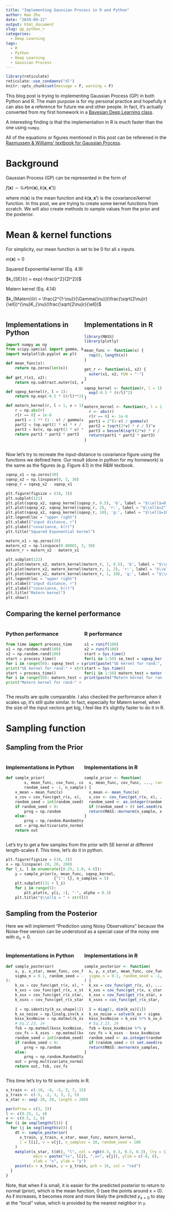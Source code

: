 ```yaml
---
title: "Implementing Gaussian Process in R and Python"
author: Hao Zhu
date: "2019-09-12"
output: html_document
slug: gp_python_r
categories:
  - Deep Learning
tags:
  - R
  - Python
  - Deep Learning
  - Gaussian Process
---
```


```r
library(reticulate)
reticulate::use_condaenv("dl")
knitr::opts_chunk$set(message = F, warning = F)
```

This blog post is trying to implementing Gaussian Process (GP) in both Python and R. The main purpose is for my personal practice and hopefully it can also be a reference for future me and other people. In fact, it's actually converted from my first homework in a [Bayesian Deep Learning class](https://www.cs.tufts.edu/comp/150BDL/2019f/). 

A interesting finding is that the implementation in R is much faster than the one using `numpy`. 

All of the equations or figures mentioned in this post can be referened in the [Rasmussen & Williams' textbook for Gaussian Process](http://www.gaussianprocess.org/gpml/chapters/).


# Background
Gaussian Process (GP) can be represented in the form of

$f(\mathbf{x}) \sim \mathcal{GP}(m(\mathbf{x}), k(\mathbf{x}, \mathbf{x'}))$

where $m(\mathbf{x})$ is the mean function and $k(\mathbf{x}, \mathbf{x'})$ is the covariance/kernel function. In this post, we are trying to create some kernel functions from scratch. We will also create methods to sample values from the prior and the posterior. 

# Mean & kernel functions
For simplicity, our mean function is set to be 0 for all x inputs.

$m(\textbf{x}) = 0$

Squared Exponential kernel (Eq. 4.9)

$k_{SE}(r) = exp(-\frac{r^2}{2l^2})$

Matern kernel (Eq. 4.14)

$k_{Matern}(r) = \frac{2^{1-\nu}}{\Gamma(\nu)}(\frac{\sqrt{2\nu}r}{\ell})^{\nu}K_{\nu}(\frac{\sqrt{2\nu}r}{\ell})$

<div style="display: inline-block;vertical-align:top; width: 48%;">

## Implementations in Python
```python
import numpy as np
from scipy.special import gamma, kv
import matplotlib.pyplot as plt

def mean_func(x):
    return np.zeros(len(x))
    
def get_r(x1, x2):
    return np.subtract.outer(x1, x2)

def sqexp_kernel(r, l = 1):
    return np.exp(-0.5 * (r/l)**2)

def matern_kernel(r, l = 1, v = 1):
    r = np.abs(r)
    r[r == 0] = 1e-8
    part1 = 2 ** (1 - v) / gamma(v)
    part2 = (np.sqrt(2 * v) * r / l) ** v
    part3 = kv(v, np.sqrt(2 * v) * r / l)
    return part1 * part2 * part3
```

</div>
<div style="display: inline-block;vertical-align:top; width: 48%;"> 

## Implementations in R
```r
library(MASS)
library(plotly)

mean_func <- function(x) {
  rep(0, length(x))
}

get_r <- function(x1, x2) {
  outer(x1, x2, FUN = "-")
}

sqexp_kernel <- function(r, l = 1) {
  exp(-0.5 * (r/l)^2)
}

matern_kernel <- function(r, l = 1, v = 1) {
  r <- abs(r)
  r[r == 0] <- 1e-8
  part1 = 2^(1-v) / gamma(v)
  part2 = (sqrt(2*v) * r / l)^v
  part3 = besselK(sqrt(2*v) * r / l, nu = v)
  return(part1 * part2 * part3)
}
```

</div>

Now let's try to recreate the input-distance to covariance figure  using the functions we defined here. Our result (done in python for my homework) is the same as the figures (e.g. Figure 4.1) in the R&W textbook. 

```python
sqexp_x1 = np.zeros(30)
sqexp_x2 = np.linspace(0, 3, 30)
sqexp_r = sqexp_x2 - sqexp_x1

plt.figure(figsize = (10, 3))
plt.subplot(121)
plt.plot(sqexp_x2, sqexp_kernel(sqexp_r, 0.5), 'b', label = "$\\ell$=0.5")
plt.plot(sqexp_x2, sqexp_kernel(sqexp_r, 2), 'r:', label = "$\\ell$=2")
plt.plot(sqexp_x2, sqexp_kernel(sqexp_r, 10), 'g:', label = "$\\ell$=10")
plt.legend(loc = "upper right")
plt.xlabel("input distance, r")
plt.ylabel("covariance, k(r)")
plt.title("Squared Exponential kernel")

matern_x1 = np.zeros(30)
matern_x2 = np.linspace(0.00001, 3, 30)
matern_r = matern_x2 - matern_x1

plt.subplot(122)
plt.plot(matern_x2, matern_kernel(matern_r, 1, 0.5), 'b', label = "$\\ell$=1,$\\nu$=0.5")
plt.plot(matern_x2, matern_kernel(matern_r, 1, 2), 'r:', label = "$\\ell$=1,$\\nu$=2")
plt.plot(matern_x2, matern_kernel(matern_r, 1, 10), 'g:', label = "$\\ell$=1,$\\nu$=10")
plt.legend(loc = "upper right")
plt.xlabel("input distance, r")
plt.ylabel("covariance, k(r)")
plt.title("Matern kernel")
plt.show()
```

## Comparing the kernel performance

<div style="display: inline-block;vertical-align:top; width: 48%;">
### Python performance
```python
from time import process_time
x1 = np.random.rand(100)
x2 = np.random.rand(100)
start = process_time()
for i in range(50): sqexp_test = sqexp_kernel(get_r(x1, x2))
print("SE kernel for rand:" + str((process_time() - start) / 50), " s")
start = process_time()
for i in range(50): matern_test = matern_kernel(get_r(x1, x2))
print("Matern kernel for rand:" + str((process_time() - start) / 50), " s")
```

</div>

<div style="display: inline-block;vertical-align:top; width: 48%;">
### R performance
```r
x1 = runif(100)
x2 = runif(100)
start = Sys.time()
for(i in 1:50) se_test = sqexp_kernel(get_r(x1, x2))
print(paste("SE kernel for rand:", (Sys.time() - start)/ 100, "s"))
start = Sys.time()
for(i in 1:50) matern_test = matern_kernel(get_r(x1, x2))
print(paste("Matern kernel for rand:", (Sys.time() - start)/ 100, "s"))
```

</div>

The results are quite comparable. I also checked the performance when it scales up, it's still quite similar. In fact, especially for Matern kernel, when the size of the input vectors get big, I feel like it's slightly faster to do it in R.

# Sampling function
## Sampling from the Prior

<div style="display: inline-block;vertical-align:top; width: 48%;">

### Implementations in Python
```python
def sample_prior(
        x, mean_func, cov_func, cov_args = {}, 
        random_seed = -1, n_samples = 5):
    x_mean = mean_func(x)
    x_cov = cov_func(get_r(x, x), **cov_args)
    random_seed = int(random_seed)
    if random_seed < 0:
        prng = np.random
    else:
        prng = np.random.RandomState(random_seed)
    out = prng.multivariate_normal(x_mean, x_cov, n_samples)
    return out
```

</div>

<div style="display: inline-block;vertical-align:top; width: 48%;">

### Implementations in R
```r
sample_prior <- function(
  x, mean_func, cov_func, ..., random_seed = -1, n_samples = 5
) {
  x_mean <- mean_func(x)
  x_cov <- cov_func(get_r(x, x), ...)
  random_seed <- as.integer(random_seed)
  if (random_seed > 0) set.seed(random_seed)
  return(MASS::mvrnorm(n_sample, x_mean, x_cov))
}
```

</div>

Let's try to get a few samples from the prior with SE kernel at different length-scales $\ell$. This time, let's do it in python. 

```python
plt.figure(figsize = (10, 3))
x = np.linspace(-20, 20, 200)
for l_i, l in enumerate([0.25, 1.0, 4.0]):
    y = sample_prior(x, mean_func, sqexp_kernel, 
                     {"l": l}, n_samples = 5)
    plt.subplot(131 + l_i)
    for i in range(5):
        plt.plot(x, y[i, :], "-", alpha = 0.3)
    plt.title("$\\ell$ = " + str(l))
```

## Sampling from the Posterior
Here we will implement "Prediction using Noisy Observations" because the Noise-free version can be understood as a special case of the noisy one with $\sigma_n = 0$.

<div style="display: inline-block;vertical-align:top; width: 48%;">

### Implementations in Python
```python
def sample_posterior(
    x, y, x_star, mean_func, cov_func, cov_args = {},
    sigma_n = 0.1, random_seed = -1, n_samples = 5
):
    k_xx = cov_func(get_r(x, x), **cov_args)
    k_xxs = cov_func(get_r(x, x_star), **cov_args)
    k_xsx = cov_func(get_r(x_star, x), **cov_args)
    k_xsxs = cov_func(get_r(x_star, x_star), **cov_args)
    
    I = np.identity(k_xx.shape[1])
    k_xx_noise = np.linalg.inv(k_xx + sigma ** 2 * I)
    kxsx_kxxNoise = np.matmul(k_xsx, k_xx_noise)
    # Eq.2.23, 24
    fsb = np.matmul(kxsx_kxxNoise, y_train_N)
    cov_fs = k_xsxs - np.matmul(kxsx_kxxNoise, k_xxs)
    random_seed = int(random_seed)
    if random_seed < 0:
        prng = np.random
    else:
        prng = np.random.RandomState(random_seed)
    out = prng.multivariate_normal(fsb, cov_fs, n_samples)
    return out, fsb, cov_fs
```

</div>
<div style="display: inline-block;vertical-align:top; width: 48%;">

### Implementations in R

```r
sample_posterior <- function(
  x, y, x_star, mean_func, cov_func, ...,
  sigma_n = 0.1, random_seed = -1, n_samples = 5
) {
  k_xx = cov_func(get_r(x, x), ...)
  k_xxs = cov_func(get_r(x, x_star), ...)
  k_xsx = cov_func(get_r(x_star, x), ...)
  k_xsxs = cov_func(get_r(x_star, x_star), ...)
  
  I = diag(1, dim(k_xx)[1])
  k_xx_noise = solve(k_xx + sigma_n ^ 2 * I)
  kxsx_kxxNoise = k_xsx %*% k_xx_noise
  # Eq.2.23, 24
  fsb = kxsx_kxxNoise %*% y
  cov_fs = k_xsxs - kxsx_kxxNoise %*% k_xxs
  random_seed <- as.integer(random_seed)
  if (random_seed > 0) set.seed(random_seed)
  return(MASS::mvrnorm(n_samples, fsb, cov_fs))
}
```

</div>

This time let's try to fit some points in R.
```r
x_train <- c(-10, -8, -5, 3, 7, 15)
y_train <- c(-5, -2, 3, 3, 2, 5)
x_star <- seq(-20, 20, length = 200)

par(mfrow = c(3, 3))
l <- c(0.25, 1, 4)
v <- c(0.5, 2, 8)
for (i in seq(length(l))) {
  for (j in seq(length(v))) {
    dt <- sample_posterior(
      x_train, y_train, x_star, mean_func, matern_kernel, 
      l = l[i], v = v[j], n_samples = 10, random_seed = 100
    )
    matplot(x_star, t(dt), "l", col = rgb(0.3, 0.3, 0.3, 0.3), lty = 1,
            main = paste("l=", l[i], ",v=", v[j]), ylim = c(-8, 8),
            xlab = "x", ylab = "y")
    points(x = x_train, y = y_train, pch = 16, col = "red")
  }
}
```

Note, that when $\ell$ is small, it is easier for the predicted posterior to return to normal (prior), which is the mean function, 0 (see the points around x = 0). As $\ell$ increases, it becomes more and more likely the predicted $y_{x=0}$ to stay at the "local" value, which is provided by the nearest neighbor in `y`.

